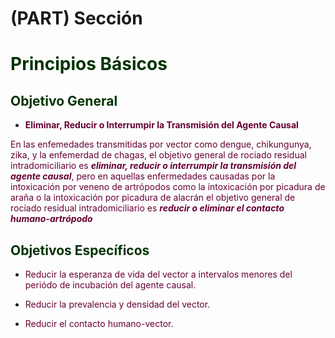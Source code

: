 # (PART) Sección {-}

# **<span style="color:#003300;">Principios Básicos</span>** {#principios_irs}

## **<span style="color:#003300;">Objetivo General </span>** 


- **<span style="color:#660033; background=#ff0000">Eliminar, Reducir o Interrumpir la Transmisión del Agente Causal</span>**

<span style="color:#660033;">En las enfemedades transmitidas por vector como dengue, chikungunya, zika, y la enfemerdad de chagas, el objetivo general de rociado residual intradomiciliario es ***eliminar, reducir o interrumpir la transmisión del agente causal***, pero en aquellas enfermedades causadas por la intoxicación por veneno de artrópodos como la intoxicación por picadura de araña o la intoxicación por picadura de alacrán el objetivo general de rociado residual intradomiciliario es ***reducir o eliminar el contacto humano-artrópodo***</span>


## **<span style="color:#003300;">Objetivos Específicos </span>** 


 - <span style="color:#660033;">Reducir la esperanza de vida del vector a intervalos menores del periódo de incubación del agente causal.</span> 
 
 - <span style="color:#660033;">Reducir la prevalencia y densidad del vector.</span>
 
 - <span style="color:#660033;">Reducir el contacto humano-vector.</span>
